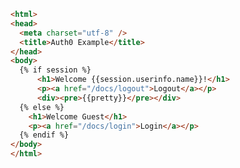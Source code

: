 ```html templates\/home.html lines
<html>
<head>
  <meta charset="utf-8" />
  <title>Auth0 Example</title>
</head>
<body>
  {% if session %}
      <h1>Welcome {{session.userinfo.name}}!</h1>
      <p><a href="/docs/logout">Logout</a></p>
      <div><pre>{{pretty}}</pre></div>
  {% else %}
    <h1>Welcome Guest</h1>
    <p><a href="/docs/login">Login</a></p>
  {% endif %}
</body>
</html>
```

